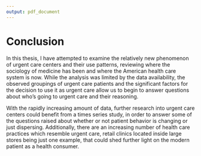 ```yaml
---
output: pdf_document
---
```


<!--
\chapter*{Conclusion}
         \addcontentsline{toc}{chapter}{Conclusion}
	\chaptermark{Conclusion}
	\markboth{Conclusion}{Conclusion}
  \setcounter{chapter}{5}
	\setcounter{section}{0}
	
	Here's a conclusion, demonstrating the use of all that manual incrementing and table of contents adding that has to happen if you use the starred form of the chapter command. The deal is, the chapter command in \LaTeX\ does a lot of things: it increments the chapter counter, it resets the section counter to zero, it puts the name of the chapter into the table of contents and the running headers, and probably some other stuff.
-->

# Conclusion {.unnumbered}
  \setcounter{chapter}{6}
	\setcounter{section}{0}
  \doublespacing
  
In this thesis, I have attempted to examine the relatively new phenomenon of urgent care centers and their use patterns, reviewing where the sociology of medicine has been and where the American health care system is now. While the analysis was limited by the data availability, the observed groupings of urgent care patients and the significant factors for the decision to use it as urgent care allow us to begin to answer questions about who's going to urgent care and their reasoning. 

With the rapidly increasing amount of data, further research into urgent care centers could benefit from a times series study, in order to answer some of the questions raised about whether or not patient behavior is changing or just dispersing. Additionally, there are an increasing number of health care practices which resemble urgent care, retail clinics located inside large stores being just one example, that could shed further light on the modern patient as a health consumer. 